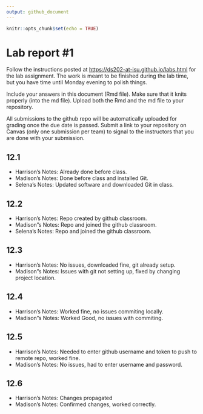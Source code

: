 ```yaml
---
output: github_document
---
```


<!-- README.md is generated from README.Rmd. Please edit the README.Rmd file -->

```r
knitr::opts_chunk$set(echo = TRUE)
```

# Lab report #1

Follow the instructions posted at <https://ds202-at-isu.github.io/labs.html> for the lab assignment. The work is meant to be finished during the lab time, but you have time until Monday evening to polish things.

Include your answers in this document (Rmd file). Make sure that it knits properly (into the md file). Upload both the Rmd and the md file to your repository.

All submissions to the github repo will be automatically uploaded for grading once the due date is passed. Submit a link to your repository on Canvas (only one submission per team) to signal to the instructors that you are done with your submission.

## 12.1

-   Harrison's Notes: Already done before class.
-   Madison's Notes: Done before class and installed Git.
-   Selena's Notes: Updated software and downloaded Git in class. 

## 12.2

-   Harrison's Notes: Repo created by github classroom.
-   Madison"s Notes: Repo and joined the github classroom.
-   Selena's Notes: Repo and joined the github classroom.

## 12.3

-   Harrison's Notes: No issues, downloaded fine, git already setup.
-   Madison"s Notes: Issues with git not setting up, fixed by changing project location.


## 12.4

-   Harrison's Notes: Worked fine, no issues commiting locally.
-   Madison"s Notes: Worked Good, no issues with commiting.

## 12.5

-   Harrison's Notes: Needed to enter github username and token to push to remote repo, worked fine.
-   Madison's Notes: No issues, had to enter username and password.

## 12.6

-   Harrison's Notes: Changes propagated 
-   Madison's Notes: Confirmed changes, worked correctly.


